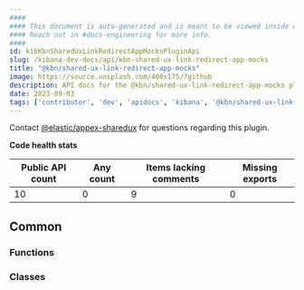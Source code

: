 ```yaml
---
####
#### This document is auto-generated and is meant to be viewed inside our experimental, new docs system.
#### Reach out in #docs-engineering for more info.
####
id: kibKbnSharedUxLinkRedirectAppMocksPluginApi
slug: /kibana-dev-docs/api/kbn-shared-ux-link-redirect-app-mocks
title: "@kbn/shared-ux-link-redirect-app-mocks"
image: https://source.unsplash.com/400x175/?github
description: API docs for the @kbn/shared-ux-link-redirect-app-mocks plugin
date: 2023-09-03
tags: ['contributor', 'dev', 'apidocs', 'kibana', '@kbn/shared-ux-link-redirect-app-mocks']
---
```




Contact [@elastic/appex-sharedux](https://github.com/orgs/elastic/teams/appex-sharedux) for questions regarding this plugin.

**Code health stats**

| Public API count  | Any count | Items lacking comments | Missing exports |
|-------------------|-----------|------------------------|-----------------|
| 10 | 0 | 9 | 0 |

## Common

### Functions
<DocDefinitionList data={kbnSharedUxLinkRedirectAppMocksObj.common.functions}/>

### Classes
<DocDefinitionList data={kbnSharedUxLinkRedirectAppMocksObj.common.classes}/>

